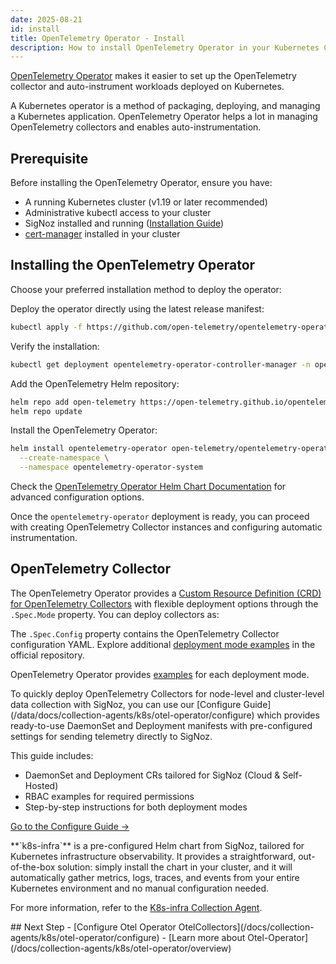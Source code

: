 ```yaml
---
date: 2025-08-21
id: install
title: OpenTelemetry Operator - Install
description: How to install OpenTelemetry Operator in your Kubernetes Cluster
---
```


[OpenTelemetry Operator](https://github.com/open-telemetry/opentelemetry-operator) makes it easier to set up the OpenTelemetry collector and auto-instrument workloads deployed on Kubernetes.

A Kubernetes operator is a method of packaging, deploying, and managing a Kubernetes application. OpenTelemetry Operator helps a lot in managing OpenTelemetry collectors and enables auto-instrumentation.

## Prerequisite

Before installing the OpenTelemetry Operator, ensure you have:

- A running Kubernetes cluster (v1.19 or later recommended)
- Administrative kubectl access to your cluster
- SigNoz installed and running ([Installation Guide](https://signoz.io/docs/install/))
- [cert-manager](https://cert-manager.io/docs/installation/) installed in your cluster

## Installing the OpenTelemetry Operator

Choose your preferred installation method to deploy the operator:

<Tabs>
<TabItem label="Kubectl - Apply Manifest" value="manifest">
Deploy the operator directly using the latest release manifest:

```bash
kubectl apply -f https://github.com/open-telemetry/opentelemetry-operator/releases/latest/download/opentelemetry-operator.yaml
```

Verify the installation:
```bash
kubectl get deployment opentelemetry-operator-controller-manager -n opentelemetry-operator-system
```
</TabItem>
<TabItem label="Helm Chart" value="helm">
Add the OpenTelemetry Helm repository:

```bash
helm repo add open-telemetry https://open-telemetry.github.io/opentelemetry-helm-charts
helm repo update
```

Install the OpenTelemetry Operator:

```bash
helm install opentelemetry-operator open-telemetry/opentelemetry-operator \
  --create-namespace \
  --namespace opentelemetry-operator-system
```

Check the [OpenTelemetry Operator Helm Chart Documentation](https://github.com/open-telemetry/opentelemetry-helm-charts/tree/main/charts/opentelemetry-operator#install-chart) for advanced configuration options.
</TabItem>
</Tabs>

Once the `opentelemetry-operator` deployment is ready, you can proceed with creating OpenTelemetry Collector instances and configuring automatic instrumentation.

## OpenTelemetry Collector

The OpenTelemetry Operator provides a [Custom Resource Definition (CRD) for OpenTelemetry Collectors](https://github.com/open-telemetry/opentelemetry-operator/blob/main/docs/api/opentelemetrycollectors.md) with flexible deployment options through the `.Spec.Mode` property. You can deploy collectors as:

The `.Spec.Config` property contains the OpenTelemetry Collector configuration YAML. Explore additional [deployment mode examples](https://github.com/open-telemetry/opentelemetry-operator?tab=readme-ov-file#deployment-modes) in the official repository.

OpenTelemetry Operator provides [examples](https://github.com/open-telemetry/opentelemetry-operator?tab=readme-ov-file#deployment-modes) for each deployment mode.

<Admonition type="tip">
To quickly deploy OpenTelemetry Collectors for node-level and cluster-level data collection with SigNoz, you can use our [Configure Guide](/data/docs/collection-agents/k8s/otel-operator/configure) which provides ready-to-use DaemonSet and Deployment manifests with pre-configured settings for sending telemetry directly to SigNoz.  
 
This guide includes:
- DaemonSet and Deployment CRs tailored for SigNoz (Cloud & Self-Hosted)
- RBAC examples for required permissions
- Step-by-step instructions for both deployment modes  
 
[Go to the Configure Guide →](/data/docs/collection-agents/k8s/otel-operator/configure)
</Admonition>

<Admonition>
**`k8s-infra`** is a pre-configured Helm chart from SigNoz, tailored for Kubernetes infrastructure observability. It provides a straightforward, out-of-the-box solution: simply install the chart in your cluster, and it will automatically gather metrics, logs, traces, and events from your entire Kubernetes environment and no manual configuration needed.

For more information, refer to the [K8s-infra Collection Agent](https://signoz.io/docs/collection-agents/k8s/k8s-infra/overview/).

</Admonition>
## Next Step
- [Configure Otel Operator OtelCollectors](/docs/collection-agents/k8s/otel-operator/configure)
- [Learn more about Otel-Operator](/docs/collection-agents/k8s/otel-operator/overview)




